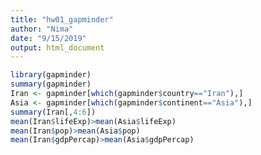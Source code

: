 ```yaml
---
title: "hw01_gapminder"
author: "Nima"
date: "9/15/2019"
output: html_document
---
```



```r

library(gapminder)
summary(gapminder)
Iran <- gapminder[which(gapminder$country=="Iran"),]
Asia <- gapminder[which(gapminder$continent=="Asia"),]
summary(Iran[,4:6])
mean(Iran$lifeExp)>mean(Asia$lifeExp)
mean(Iran$pop)>mean(Asia$pop)
mean(Iran$gdpPercap)>mean(Asia$gdpPercap)

```
